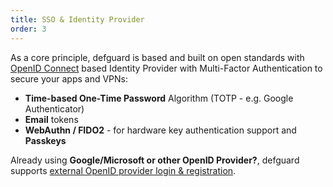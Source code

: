 ```yaml
---
title: SSO & Identity Provider
order: 3
---
```

As a core principle, defguard is based and built on open standards with [OpenID Connect](https://openid.net/connect/) based Identity Provider with Multi-Factor Authentication to secure your apps and VPNs:
- **Time-based One-Time Password** Algorithm (TOTP - e.g. Google Authenticator)
- **Email** tokens
- **WebAuthn / FIDO2** - for hardware key authentication support and **Passkeys**

Already using **Google/Microsoft or other OpenID Provider?**, defguard supports [external OpenID provider login & registration](https://docs.defguard.net/enterprise/external-openid-providers).
